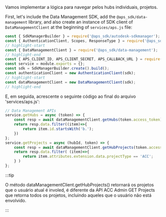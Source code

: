 Vamos implementar a lógica para navegar pelos hubs individuais, projetos.

First, let's include the Data Management SDK, add the `@aps_sdk/data-management` library, and also create an instance of
SDK client of `DataManagementClient` at the beginning of `services/aps.js` file:
```js title="services/aps.js"
const { SdkManagerBuilder } = require('@aps_sdk/autodesk-sdkmanager');
const { AuthenticationClient, Scopes, ResponseType } = require('@aps_sdk/authentication');
// highlight-start
const { DataManagementClient } = require('@aps_sdk/data-management');
// highlight-end
const { APS_CLIENT_ID, APS_CLIENT_SECRET, APS_CALLBACK_URL } = require('../config.js');
const service = module.exports = {};
const sdk = SdkManagerBuilder.create().build();
const authenticationClient = new AuthenticationClient(sdk);
// highlight-start
const dataManagementClient = new DataManagementClient(sdk);
// highlight-end
```

E, em seguida, acrescente o seguinte código ao final do arquivo 'services/aps.js':

```js title="services/aps.js"
// Data Management APIs
service.getHubs = async (token) => {
    const resp = await dataManagementClient.getHubs(token.access_token);
    return resp.data.filter((item)=>{
        return item.id.startsWith('b.');
    })
};
service.getProjects = async (hubId, token) => {
    const resp = await dataManagementClient.getHubProjects(token.access_token, hubId);
    return resp.data.filter( (item)=>{
        return item.attributes.extension.data.projectType == 'ACC';
    } )
};
```


:::tip

O método dataManagementClient.getHubProjects() retornará os projetos que 
o usuário atual é involed, é diferente da API ACC Admin GET Projects que 
retorna todos os projetos, incluindo aqueles que o usuário não está envolvido.


:::

